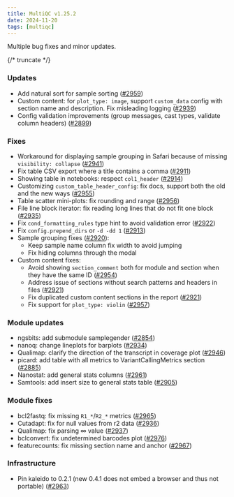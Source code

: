 ```yaml
---
title: MultiQC v1.25.2
date: 2024-11-20
tags: [multiqc]
---
```


Multiple bug fixes and minor updates.

{/* truncate */}

### Updates

- Add natural sort for sample sorting ([#2959](https://github.com/MultiQC/MultiQC/pull/2959))
- Custom content: for `plot_type: image`, support `custom_data` config with section name and description. Fix misleading logging ([#2939](https://github.com/MultiQC/MultiQC/pull/2939))
- Config validation improvements (group messages, cast types, validate column headers) ([#2899](https://github.com/MultiQC/MultiQC/pull/2899))

### Fixes

- Workaround for displaying sample grouping in Safari because of missing `visibility: collapse` ([#2941](https://github.com/MultiQC/MultiQC/pull/2941))
- Fix table CSV export where a title contains a comma ([#2911](https://github.com/MultiQC/MultiQC/pull/2911))
- Showing table in notebooks: respect `col1_header` ([#2914](https://github.com/MultiQC/MultiQC/pull/2914))
- Customizing `custom_table_header_config`: fix docs, support both the old and the new ways ([#2955](https://github.com/MultiQC/MultiQC/pull/2955))
- Table scatter mini-plots: fix rounding and range ([#2956](https://github.com/MultiQC/MultiQC/pull/2956))
- File line block iterator: fix reading long lines that do not fit one block ([#2935](https://github.com/MultiQC/MultiQC/pull/2935))
- Fix `cond_formatting_rules` type hint to avoid validation error ([#2922](https://github.com/MultiQC/MultiQC/pull/2922))
- Fix `config.prepend_dirs` or `-d -dd 1` ([#2913](https://github.com/MultiQC/MultiQC/pull/2913))
- Sample grouping fixes ([#2920](https://github.com/MultiQC/MultiQC/pull/2920)):
  - Keep sample name column fix width to avoid jumping
  - Fix hiding columns through the modal
- Custom content fixes:
  - Avoid showing `section_comment` both for module and section when they have the same ID ([#2954](https://github.com/MultiQC/MultiQC/pull/2954))
  - Address issue of sections without search patterns and headers in files ([#2921](https://github.com/MultiQC/MultiQC/pull/2921))
  - Fix duplicated custom content sections in the report ([#2921](https://github.com/MultiQC/MultiQC/pull/2921))
  - Fix support for `plot_type: violin` ([#2957](https://github.com/MultiQC/MultiQC/pull/2957))

### Module updates

- ngsbits: add submodule samplegender ([#2854](https://github.com/MultiQC/MultiQC/pull/2854))
- nanoq: change lineplots for barplots ([#2934](https://github.com/MultiQC/MultiQC/pull/2934))
- Qualimap: clarify the direction of the transcript in coverage plot ([#2946](https://github.com/MultiQC/MultiQC/pull/2946))
- picard: add table with all metrics to VariantCallingMetrics section ([#2885](https://github.com/MultiQC/MultiQC/pull/2885))
- Nanostat: add general stats columns ([#2961](https://github.com/MultiQC/MultiQC/pull/2961))
- Samtools: add insert size to general stats table ([#2905](https://github.com/MultiQC/MultiQC/pull/2905))

### Module fixes

- bcl2fastq: fix missing `R1_*`/`R2_*` metrics ([#2965](https://github.com/MultiQC/MultiQC/pull/2965))
- Cutadapt: fix for null values from r2 data ([#2936](https://github.com/MultiQC/MultiQC/pull/2936))
- Qualimap: fix parsing ∞ value ([#2937](https://github.com/MultiQC/MultiQC/pull/2937))
- bclconvert: fix undetermined barcodes plot ([#2976](https://github.com/MultiQC/MultiQC/pull/2976))
- featurecounts: fix missing section name and anchor ([#2967](https://github.com/MultiQC/MultiQC/pull/2967))

### Infrastructure

- Pin kaleido to 0.2.1 (new 0.4.1 does not embed a browser and thus not portable) ([#2963](https://github.com/MultiQC/MultiQC/pull/2963))

